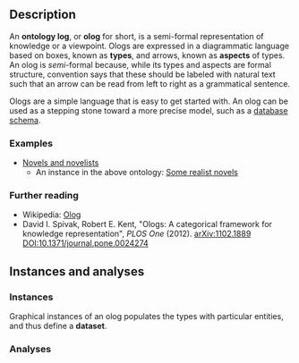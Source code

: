 
## Description

An **ontology log**, or **olog** for short, is a semi-formal representation of
knowledge or a viewpoint.
Ologs are expressed in a diagrammatic language based on boxes, known as **types**, and arrows, known as **aspects** of types.
An olog is *semi*-formal because, while its types and aspects are formal structure, convention says that these should be labeled with natural text such that an arrow can be read from left to right as a grammatical sentence.

Ologs are a simple language that is easy to get started with. An olog can be
used as a stepping stone toward a more precise model, such as a <A
href="../simple-schema">database schema</A>.


### Examples

- [Novels and novelists](https://catcolab.org/model/0194d356-a82a-7362-afd2-72e30864ba9d)
  * An instance in the above ontology: [Some realist novels](https://catcolab.org/diagram/0194d361-d31b-76e3-be2c-ce1c1e6eade5)


### Further reading

- Wikipedia: [Olog](https://en.wikipedia.org/wiki/Olog)
- David I. Spivak, Robert E. Kent, "Ologs: A categorical framework for knowledge representation", *PLOS One* (2012). [arXiv:1102.1889](https://arxiv.org/abs/1102.1889) [DOI:10.1371/journal.pone.0024274](https://doi.org/10.1371/journal.pone.0024274)


## Instances and analyses

### Instances

Graphical instances of an olog populates the types with particular entities, and thus define a **dataset**.


### Analyses

<HelpAnalysisById theory={props.theory} analysisId="diagram"/>
